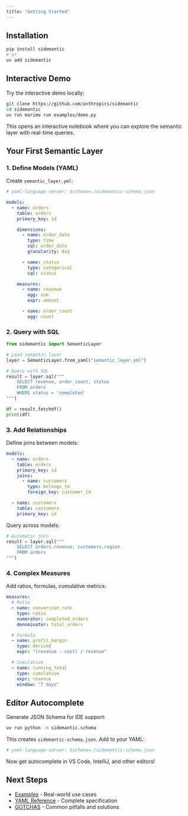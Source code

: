 ```yaml
---
title: "Getting Started"
---
```


## Installation

```bash
pip install sidemantic
# or
uv add sidemantic
```

## Interactive Demo

Try the interactive demo locally:

```bash
git clone https://github.com/anthropics/sidemantic
cd sidemantic
uv run marimo run examples/demo.py
```

This opens an interactive notebook where you can explore the semantic layer with real-time queries.

## Your First Semantic Layer

### 1. Define Models (YAML)

Create `semantic_layer.yml`:

```yaml
# yaml-language-server: $schema=./sidemantic-schema.json

models:
  - name: orders
    table: orders
    primary_key: id

    dimensions:
      - name: order_date
        type: time
        sql: order_date
        granularity: day

      - name: status
        type: categorical
        sql: status

    measures:
      - name: revenue
        agg: sum
        expr: amount

      - name: order_count
        agg: count
```

### 2. Query with SQL

```python
from sidemantic import SemanticLayer

# Load semantic layer
layer = SemanticLayer.from_yaml("semantic_layer.yml")

# Query with SQL
result = layer.sql("""
    SELECT revenue, order_count, status
    FROM orders
    WHERE status = 'completed'
""")

df = result.fetchdf()
print(df)
```

### 3. Add Relationships

Define joins between models:

```yaml
models:
  - name: orders
    table: orders
    primary_key: id
    joins:
      - name: customers
        type: belongs_to
        foreign_key: customer_id

  - name: customers
    table: customers
    primary_key: id
```

Query across models:

```python
# Automatic join
result = layer.sql("""
    SELECT orders.revenue, customers.region
    FROM orders
""")
```

### 4. Complex Measures

Add ratios, formulas, cumulative metrics:

```yaml
measures:
  # Ratio
  - name: conversion_rate
    type: ratio
    numerator: completed_orders
    denominator: total_orders

  # Formula
  - name: profit_margin
    type: derived
    expr: "(revenue - cost) / revenue"

  # Cumulative
  - name: running_total
    type: cumulative
    expr: revenue
    window: "7 days"
```

## Editor Autocomplete

Generate JSON Schema for IDE support:

```bash
uv run python -m sidemantic.schema
```

This creates `sidemantic-schema.json`. Add to your YAML:

```yaml
# yaml-language-server: $schema=./sidemantic-schema.json
```

Now get autocomplete in VS Code, IntelliJ, and other editors!

## Next Steps

- [Examples](examples.qmd) - Real-world use cases
- [YAML Reference](YAML_FORMAT.md) - Complete specification
- [GOTCHAS](GOTCHAS.md) - Common pitfalls and solutions
